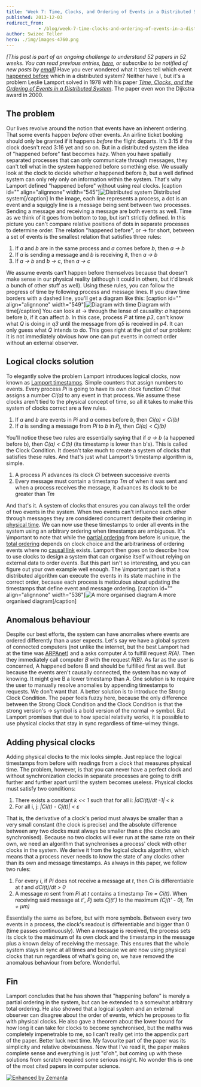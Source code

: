 ```yaml
---
title: 'Week 7: Time, Clocks, and Ordering of Events in a Distributed System'
published: 2013-12-03
redirect_from: 
            - /blog/week-7-time-clocks-and-ordering-of-events-in-a-distributed-system/swizec/6444
author: Swizec Teller
hero: ./img/images-4760.png
---
```

_\[This post is part of an ongoing challenge to understand 52 papers in 52 weeks. You can read previous entries, [here](http://swizec.com/blog/category/52-papers-in-52-weeks), or subscribe to be notified of new posts by [email](http://swiz.ec/52papers-list)]_ Have you ever wondered what it takes tell which event [happened before](http://en.wikipedia.org/wiki/Happened-before "Happened-before") which in a distributed system? Neither have I, but it's a problem Leslie Lamport solved in 1978 with his paper [_Time, Clocks, and the Ordering of Events in a Distributed System_](http://www.stanford.edu/class/cs240/readings/lamport.pdf). The paper even won the Dijkstra award in 2000.

## The problem

Our lives revolve around the notion that events have an inherent ordering. That some events happen _before_ other events. An airline ticket booking should only be granted if it happens _before_ the flight departs. It's 3:15 if the clock doesn't read 3:16 yet and so on. But in a distributed system the idea of "happened before" fast becomes hazy. When you have spatially separated processes that can only communicate through messages, they can't tell what in the system happened before something else. We usually look at the clock to decide whether _a_ happened before _b_, but a well defined system can only rely only on information within the system. That's why Lamport defined "happened before" without using real clocks. \[caption id="" align="alignnone" width="545"]![Distributed system](./img/images-4760.png "Distributed system") Distributed system\[/caption] In the image, each line represents a process, a dot is an event and a squiggly line is a message being sent between two processes. Sending a message and receiving a message are both events as well. Time as we think of it goes from bottom to top, but isn't strictly defined. In this picture you can't compare relative positions of dots in separate processes to determine order. The relation "happened before", or → for short, between a set of events is the smallest relation that satisfies three rules:

1. If _a_ and _b_ are in the same process and _a_ comes before _b_, then _a → b_
2. If _a_ is sending a message and _b_ is receiving it, then _a → b_
3. If _a → b_ and _b → c_, then _a → c_

We assume events can't happen before themselves because that doesn't make sense in our physical reality (although it could in others, but it'd break a bunch of other stuff as well). Using these rules, you can follow the progress of time by following process and message lines. If you draw time borders with a dashed line, you'll get a diagram like this: \[caption id="" align="alignnone" width="549"]![Diagram with time](./img/images-4761.png "Diagram with time") Diagram with time\[/caption] You can look at → through the lense of causality: _a_ happens before _b_, if it can affect _b_. In this case, process _P_ at time _p3_, can't know what _Q_ is doing in _q3_ until the message from _q5_ is received in _p4_. It can only guess what _Q_ intends to do. This goes right at the gist of our problem: it is not immediately obvious how one can put events in correct order without an external observer.

## Logical clocks solution

To elegantly solve the problem Lamport introduces logical clocks, now known as [Lamport timestamps](http://en.wikipedia.org/wiki/Lamport_timestamps "Lamport timestamps"). Simple counters that assign numbers to events. Every process _Pi_ is going to have its own clock function _Ci_ that assigns a number _Ci(a)_ to any event in that process. We assume these clocks aren't tied to the physical concept of time, so all it takes to make this system of clocks correct are a few rules.

1. If _a_ and _b_ are events in _Pi_ and _a_ comes before _b_, then _Ci(a) &lt; Ci(b)_
2. If _a_ is sending a message from _Pi_ to _b_ in _Pj_, then _Ci(a) &lt; Cj(b)_

You'll notice these two rules are essentially saying that if _a → b_ (a happened before b), then _C(a) &lt; C(b)_ (its timestamp is lower than b's). This is called the Clock Condition. It doesn't take much to create a system of clocks that satisfies these rules. And that's just what Lamport's timestamp algorithm is, simple.

1. A process _Pi_ advances its clock _Ci_ between successive events
2. Every message must contain a timestamp _Tm_ of when it was sent and when a process receives the message, it advances its clock to be greater than _Tm_

And that's it. A system of clocks that ensures you can always tell the order of two events in the system. When two events can't influence each other through messages they are considered concurrent despite their ordering in [physical time](http://en.wikipedia.org/wiki/Time "Time"). We can now use these timestamps to order all events in the system using an arbitrary ordering when timestamps are ambiguous. It's \\important to note that while the [partial ordering](http://en.wikipedia.org/wiki/Partially_ordered_set "Partially ordered set") from before is unique, the [total ordering](http://en.wikipedia.org/wiki/Total_order "Total order") depends on clock choice and the arbitrariness of ordering events where no [causal link](http://en.wikipedia.org/wiki/Causality "Causality") exists. Lamport then goes on to describe how to use clocks to design a system that can organise itself without relying on external data to order events. But this part isn't so interesting, and you can figure out your own example well enough. The \\important part is that a distributed algorithm can execute the events in its state machine in the correct order, because each process is meticulous about updating the timestamps that define event and message ordering. \[caption id="" align="alignnone" width="536"]![A more organised diagram](./img/images-4773.png "A more organised diagram") A more organised diagram\[/caption]

## Anomalous behaviour

Despite our best efforts, the system can have anomalies where events are ordered differently than a user expects. Let's say we have a global system of connected computers (not unlike the internet, but the best Lamport had at the time was [ARPAnet](http://en.wikipedia.org/wiki/ARPANET "ARPANET")) and a asks computer _A_ to fulfill request _R(A)_. Then they immediately call computer _B_ with the request _R(B)_. As far as the user is concerned, A happened before B and should be fulfilled first as well. But because the events aren't causally connected, the system has no way of knowing. It might give B a lower timestamp than A. One solution is to require the user to manually resolve anomalies by appending timestamps to requests. We don't want that. A better solution is to introduce the Strong Clock Condition. The paper feels fuzzy here, because the only difference between the Strong Clock Condition and the Clock Condition is that the strong version's → symbol is a bold version of the normal → symbol. But Lamport promises that due to how special relativity works, it is possible to use physical clocks that stay in sync regardless of time-wimey things.

## Adding physical clocks

Adding physical clocks to the mix looks simple. Just replace the logical timestamps from before with readings from a clock that measures physical time. The problem, however, is that you can never have a perfect clock and without synchronization clocks in separate processes are going to drift further and further apart until the system becomes useless. Physical clocks must satisfy two conditions:

1. There exists a constant _k &lt;&lt; 1_ such that for all i: _|dCi(t)/dt -1| &lt; k_
2. For all i, j: _|Ci(t) - Cj(t)| &lt; ε_

That is, the derivative of a clock's period must always be smaller than a very small constant (the clock is precise) and the absolute difference between any two clocks must always be smaller than ε (the clocks are synchronised). Because no two clocks will ever run at the same rate on their own, we need an algorithm that synchronises a process' clock with other clocks in the system. We derive it from the logical clocks algorithm, which means that a process never needs to know the state of any clocks other than its own and message timestamps. As always in this paper, we follow two rules:

1. For every _i_, if _Pi_ does not receive a message at _t_, then _Ci_ is differentiable at _t_ and _dCi(t)/dt > 0_
2. A message _m_ sent from _Pi_ at _t_ contains a timestamp _Tm = Ci(t)_. When receiving said message at _t'_, _Pj_ sets _Cj(t')_ to the maximum _(Cj(t' - 0), Tm + μm)_

Essentially the same as before, but with more symbols. Between every two events in a process, the clock's readout is differentiable and bigger than 0 (time passes continuously). When a message is received, the process sets its clock to the maximum of its own clock and the timestamp in the message plus a known delay of receiving the message. This ensures that the whole system stays in sync at all times and because we are now using physical clocks that run regardless of what's going on, we have removed the anomalous behaviour from before. Wonderful.

## Fin

Lamport concludes that he has shown that "happening before" is merely a partial ordering in the system, but can be extended to a somewhat arbitrary total ordering. He also showed that a logical system and an external observer can disagree about the order of events, which he proposes to fix with physical clocks. He also gave a theorem about the lower bound for how long it can take for clocks to become synchronised, but the maths was completely impenetrable to me, so I can't really get into the appendix part of the paper. Better luck next time. My favourite part of the paper was its simplicity and relative obviousness. Now that I've read it, the paper makes complete sense and everything is just "d'oh", but coming up with these solutions from scratch required some serious insight. No wonder this is one of the most cited papers in computer science.

[![Enhanced by Zemanta](http://img.zemanta.com/zemified_e.png?x-id=797ec3ec-ebad-4c86-8c4f-0ed17595b04b)](http://www.zemanta.com/?px "Enhanced by Zemanta")